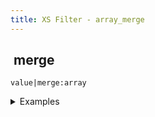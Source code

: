 ```yaml
---
title: XS Filter - array_merge
---
```


## <img src="../assets/docuBadge (11).png" alt="" data-size="line"> merge <a href="#xs-array_merge" id="xs-array_merge"></a>

`value|merge:array`

<details>

<summary>Examples</summary>

```javascript
[1,2]|merge:[3,4]    // Returns [1,2,3,4]
{"a":1}|merge:{"b":2}    // Returns {"a":1,"b":2}
```

</details>
